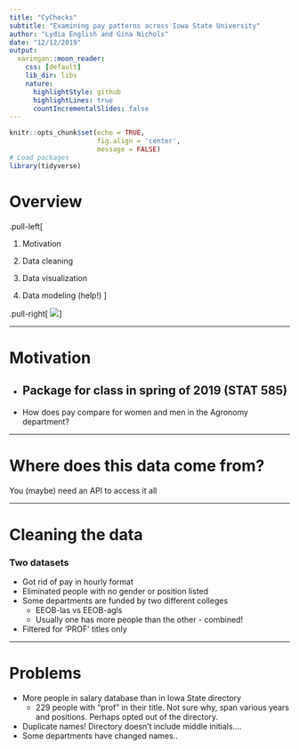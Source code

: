 ```yaml
---
title: "CyChecks"
subtitle: "Examining pay patterns across Iowa State University"
author: "Lydia English and Gina Nichols"
date: "12/12/2019"
output:
  xaringan::moon_reader:
    css: [default]
    lib_dir: libs
    nature:
      highlightStyle: github
      highlightLines: true
      countIncrementalSlides: false
---
```



```r
knitr::opts_chunk$set(echo = TRUE,  
                      fig.align = 'center', 
                      message = FALSE)
# Load packages
library(tidyverse)
```


# Overview
.pull-left[

1. Motivation

2. Data cleaning

3. Data visualization

4. Data modeling (help!) ]

.pull-right[
![](figures/CyChecks_hexsticker.png)
]

---

# Motivation

- Package for class in spring of 2019 (STAT 585)
--

- How does pay compare for women and men in the Agronomy department?

---

# Where does this data come from?



You (maybe) need an API to access it all

---

# Cleaning the data

### Two datasets

- Got rid of pay in hourly format
- Eliminated people with no gender or position listed
- Some departments are funded by two different colleges
  - EEOB-las vs EEOB-agls
  - Usually one has more people than the other - combined! 
- Filtered for 'PROF' titles only 
  
---
  
# Problems 
- More people in salary database than in Iowa State directory
  - 229 people with "prof" in their title. Not sure why, span various years and positions. Perhaps opted out of the directory. 
- Duplicate names! Directory doesn't include middle initials....
- Some departments have changed names..

